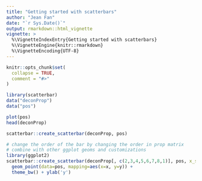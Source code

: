 ```yaml
---
title: "Getting started with scatterbars"
author: "Jean Fan"
date: "`r Sys.Date()`"
output: rmarkdown::html_vignette
vignette: >
  %\VignetteIndexEntry{Getting started with scatterbars}
  %\VignetteEngine{knitr::rmarkdown}
  %\VignetteEncoding{UTF-8}
---
```


```r
knitr::opts_chunk$set(
  collapse = TRUE,
  comment = "#>"
)
```

```r
library(scatterbar)
data("deconProp")
data("pos")

plot(pos)
head(deconProp)

scatterbar::create_scatterbar(deconProp, pos)
```

```r
# change the order of the bar by changing the order in prop matrix
# combine with other ggplot geoms and customizations
library(ggplot2)
scatterbar::create_scatterbar(deconProp[, c(2,3,4,5,6,7,8,1)], pos, x_scale = 1, y_scale = 1, padding_x = 0.1, padding_y = 0.1) + 
  geom_point(data=pos, mapping=aes(x=x, y=y)) +
  theme_bw() + ylab('y') 
```
